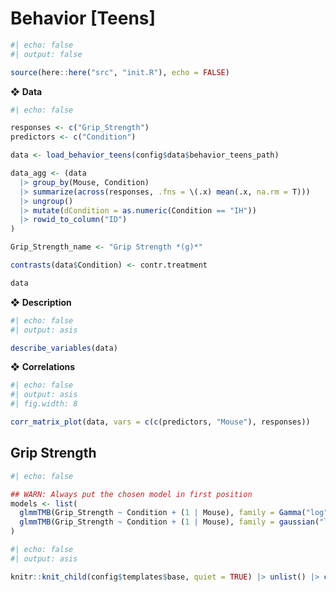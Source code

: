 # Behavior [Teens]

```r
#| echo: false
#| output: false

source(here::here("src", "init.R"), echo = FALSE)
```

❖ **Data**

```r
#| echo: false

responses <- c("Grip_Strength")
predictors <- c("Condition")

data <- load_behavior_teens(config$data$behavior_teens_path)

data_agg <- (data 
  |> group_by(Mouse, Condition) 
  |> summarize(across(responses, .fns = \(.x) mean(.x, na.rm = T))) 
  |> ungroup() 
  |> mutate(dCondition = as.numeric(Condition == "IH")) 
  |> rowid_to_column("ID")
)

Grip_Strength_name <- "Grip Strength *(g)*"

contrasts(data$Condition) <- contr.treatment

data
```

❖ **Description**

```r
#| echo: false
#| output: asis

describe_variables(data)
```

❖ **Correlations**

```r
#| echo: false
#| output: asis
#| fig.width: 8

corr_matrix_plot(data, vars = c(c(predictors, "Mouse"), responses))
```


## Grip Strength

```r
#| echo: false

## WARN: Always put the chosen model in first position
models <- list(
  glmmTMB(Grip_Strength ~ Condition + (1 | Mouse), family = Gamma("log"), data = data, REML = TRUE), 
  glmmTMB(Grip_Strength ~ Condition + (1 | Mouse), family = gaussian("log"), data = data, REML = TRUE)
)
```

```r
#| echo: false
#| output: asis

knitr::knit_child(config$templates$base, quiet = TRUE) |> unlist() |> cat(sep = '\n')
```
